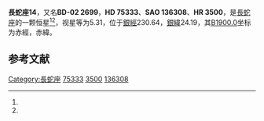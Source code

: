 {{Starbox begin
| name = 長蛇座14
}}
{{Starbox observe
| epoch = [[J2000.0|J2000.0]]
| constell = [[長蛇座|長蛇座]]<ref name=SIMBAD>{{cite web
 | url=http://simbad.u-strasbg.fr/simbad/sim-id?Ident=HR+3500
 | title=Pulsating variable Star
 | publisher=Centre de Données astronomiques de Strasbourg
 | work=SIMBAD
 | accessdate=2012-07-13
 | archive-date=2016-03-17
 | archive-url=https://web.archive.org/web/20160317144215/http://simbad.u-strasbg.fr/simbad/sim-id?Ident=HR+3500
 | dead-url=no
 }}</ref><ref name=DATA>{{cite web
 | url=http://vizier.u-strasbg.fr/viz-bin/VizieR-5?-out.add=.&-source=5050&-corr=PK=HR&-out.max=9999&HR=3500
 | title=VizieR Detailed Page
 | accessdate=2012-07-13
 | archive-date=2016-03-05
 | archive-url=https://web.archive.org/web/20160305051908/http://vizier.u-strasbg.fr/viz-bin/VizieR-5?-out.add=.&-source=5050&-corr=PK=HR&-out.max=9999&HR=3500
 | dead-url=no
 }}</ref>
| 星官 = [[外厨_(星官)|外厨]]
| ra = {{RA|8|49|21.7}}<ref name=SIMBAD /><ref name=DATA />
| dec = {{DEC|-3|26|35}}<ref name=SIMBAD /><ref name=DATA />
| appmag_v = 5.31<ref name=SIMBAD /><ref name=DATA />
}}
{{Starbox character
| class = B9pHgMn<ref name=SIMBAD /><ref name=DATA />
| b-v = -0.09<ref name=SIMBAD /><ref name=DATA />
| u-b = -0.35<ref name=SIMBAD /><ref name=DATA />
| r-i = <ref name=SIMBAD /><ref name=DATA />
| variable = 
}}
{{Starbox astrometry
| radial_v = -0.35
| prop_mo_ra = 33
| parallax = 
| p_error = 
}}
{{Starbox catalog
| names =BD-02 2699，[[SAO星表|SAO]] 136308，[[HD星表|HD]] 75333，[[HR星表|HR]] 3500}}
{{Starbox reference |Simbad=HR+3500}}
{{Starbox end}}

'''長蛇座14'''，又名'''BD-02 2699'''，'''HD 75333'''、'''SAO 136308'''、'''HR 3500'''，是[[長蛇座|長蛇座]]的一颗恒星<ref name=SIMBAD /><ref name=DATA />，视星等为5.31，位于[[銀道座標系|銀經]]230.64，[[銀道座標系|銀緯]]24.19，其[[B1900.0|B1900.0]]坐标为赤經{{RA|8|44|20.2}}，赤緯{{DEC|-3|24.19|19}}。

== 参考文献 ==
{{reflist}}

{{star-stub}}

{{長蛇座恒星}}
{{星官|外厨|6|17}}
[[Category:長蛇座|Category:長蛇座]]
[[Category:HD和HDE天體|75333]]
[[Category:HR天體|3500]]
[[Category:SAO天體|136308]]